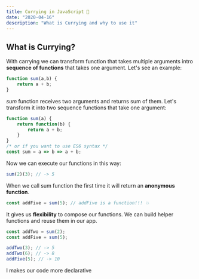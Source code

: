 ```yaml
---
title: Currying in JavaScript 🍛
date: "2020-04-16"
description: "What is Currying and why to use it"
---
```


## What is Currying?

With carrying we can transform function that takes multiple arguments intro **sequence of functions** that takes one argument.
Let's see an example:

```JavaScript
function sum(a,b) {
    return a + b;
}
```

_sum_ function receives two arguments and returns sum of them.
Let's transform it into two sequence functions that take one argument:

```JavaScript
function sum(a) {
    return function(b) {
        return a + b;
    }
}
/* or if you want to use ES6 syntax */
const sum = a => b => a + b;
```

Now we can execute our functions in this way:

```JavaScript
sum(2)(3); // -> 5
```

When we call sum function the first time it will return an **anonymous function**.

```JavaScript
const addFive = sum(5); // addFive is a function!!! 💥
```

It gives us **flexibility** to compose our functions.
We can build helper functions and reuse them in our app.

```JavaScript
const addTwo = sum(2);
const addFive = sum(5);
```

```JavaScript
addTwo(3); // -> 5
addTwo(6); // -> 8
addFive(5); // -> 10
```

I makes our code more declarative
